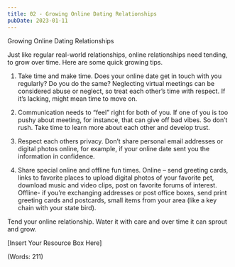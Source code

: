 ```yaml
---
title: 02 - Growing Online Dating Relationships
pubDate: 2023-01-11
---
```


Growing Online Dating Relationships


Just like regular real-world relationships, online relationships need tending, to grow over time. Here are some quick growing tips.

1.	Take time and make time. Does your online date get in touch with you regularly? Do you do the same? Neglecting virtual meetings can be considered abuse or neglect, so treat each other’s time with respect. If it’s lacking, might mean time to move on.

2.	Communication needs to “feel” right for both of you. If one of you is too pushy about meeting, for instance, that can give off bad vibes. So don’t rush. Take time to learn more about each other and develop trust.

3.	Respect each others privacy. Don’t share personal email addresses or digital photos online, for example, if your online date sent you the information in confidence.  

4.	Share special online and offline fun times. Online – send greeting cards, links to favorite places to upload digital photos of your favorite pet, download music and video clips, post on favorite forums of interest. Offline- if you’re exchanging addresses or post office boxes, send print greeting cards and postcards, small items from your area (like a key chain with your state bird).

Tend your online relationship. Water it with care and over time it can sprout and grow.


[Insert Your Resource Box Here]

(Words: 211)